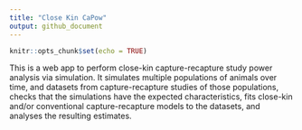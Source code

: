 ```yaml
---
title: "Close Kin CaPow"
output: github_document
---
```


```r
knitr::opts_chunk$set(echo = TRUE)
```

This is a web app to perform close-kin capture-recapture study power analysis via simulation. It simulates multiple populations of animals over time, and datasets from capture-recapture studies of those populations, checks that the simulations have the expected characteristics, fits close-kin and/or conventional capture-recapture models to the datasets, and analyses the resulting estimates.